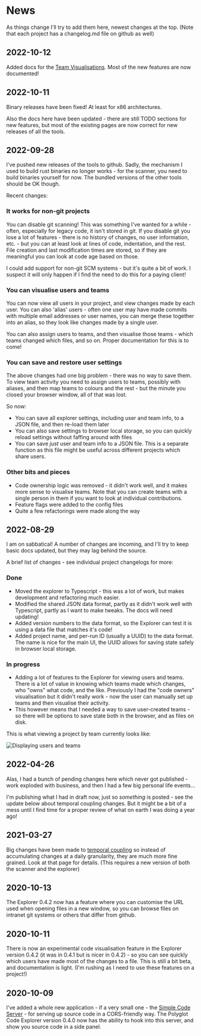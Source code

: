 # News

As things change I'll try to add them here, newest changes at the top. (Note that each project has a changelog.md file on github as well)

## 2022-10-12

Added docs for the [Team Visualisations](/metrics/team-visualisations).  Most of the new features are now documented!

## 2022-10-11

Binary releases have been fixed!  At least for x86 architectures.

Also the docs here have been updated - there are still TODO sections for new
features, but most of the existing pages are now correct for new releases of
all the tools.

## 2022-09-28

I've pushed new releases of the tools to github.  Sadly, the mechanism I used to build rust binaries no longer works - for the scanner, you need to build binaries yourself for now.  The bundled versions of the other tools should be OK though.

Recent changes:

### It works for non-git projects

You can disable git scanning! This was something I've wanted for a while - often, especially for legacy code, it isn't stored in git.  If you disable git you lose a lot of features - there is no history of changes, no user information, etc. - but you can at least look at lines of code, indentation, and the rest.  File creation and last modification times are stored, so if they are meaningful you can look at code age based on those.

I could add support for non-git SCM systems - but it's quite a bit of work.  I suspect it will only happen if I find the need to do this for a paying client!

### You can visualise users and teams

You can now view all users in your project, and view changes made by each user. You can also 'alias' users - often one user may have made commits with multiple email addresses or user names, you can merge these together into an alias, so they look like changes made by a single user.

You can also assign users to teams, and then visualise those teams - which teams changed which files, and so on.  Proper documentation for this is to come!

### You can save and restore user settings

The above changes had one big problem - there was no way to save them.  To view team activity you need to assign users to teams, possibly with aliases, and then map teams to colours and the rest - but the minute you closed your browser window, all of that was lost.

So now:

* You can save all explorer settings, including user and team info, to a JSON file, and then re-load them later
* You can also save settings to browser local storage, so you can quickly reload settings without faffing around with files
* You can save _just_ user and team info to a JSON file.  This is a separate function as this file might be useful across different projects which share users.

### Other bits and pieces

* Code ownership logic was removed - it didn't work well, and it makes more sense to visualise teams. Note that you can create teams with a single person in them if you want to look at individual contributions.
* Feature flags were added to the config files
* Quite a few refactorings were made along the way

## 2022-08-29

I am on sabbatical!  A number of changes are incoming, and I'll try to keep basic docs updated, but they may lag behind the source.

A brief list of changes - see individual project changelogs for more:

### Done

* Moved the explorer to Typescript - this was a lot of work, but makes development and refactoring much easier.
* Modified the shared JSON data format, partly as it didn't work well with Typescript, partly as I want to make tweaks.  The docs will need updating!
* Added version numbers to the data format, so the Explorer can test it is using a data file that matches it's code!
* Added project name, and per-run ID (usually a UUID) to the data format.  The name is nice for the main UI, the UUID allows for saving state safely in browser local storage.

### In progress

* Adding a lot of features to the Explorer for viewing users and teams.  There is a lot of value in knowing which teams made which changes, who "owns" what code, and the like.  Previously I had the "code owners" visualisation but it didn't really work - now the user can manually set up teams and then visualise their activity.
* This however means that I needed a way to save user-created teams - so there will be options to save state both in the browser, and as files on disk.

This is what viewing a project by team currently looks like:

![Displaying users and teams](/images/new_2022/v060alpha1_teams.png)

## 2022-04-26

Alas, I had a bunch of pending changes here which never got published - work exploded with business, and then I had a few big personal life events...

I'm publishing what I had in draft now, just so _something_ is posted - see the update below about temporal coupling changes.  But it might be a bit of a mess until I find time for a proper review of what on earth I was doing a year ago!

## 2021-03-27

Big changes have been made to [temporal coupling](metrics/temporal-coupling) so instead of accumulating changes at a daily granularity, they are much more fine grained.  Look at that page for details.  (This requires a new version of both the scanner and the explorer)

## 2020-10-13

The Explorer 0.4.2 now has a feature where you can customise the URL used when opening files in a new window, so you can browse files on intranet git systems or others that differ from github.

## 2020-10-11

There is now an experimental code visualisation feature in the Explorer version 0.4.2 (it was in 0.4.1 but is nicer in 0.4.2) - so you can see quickly which users have made most of the changes to a file.  This is still a bit beta, and documentation is light.  (I'm rushing as I need to use these features on a project!)

## 2020-10-09

I've added a whole new application - if a very small one - the [Simple Code Server](tools/simple-code-server) - for serving up source code in a CORS-friendly way.  The Polyglot Code Explorer version 0.4.0 now has the ability to hook into this server, and show you source code in a side panel.
